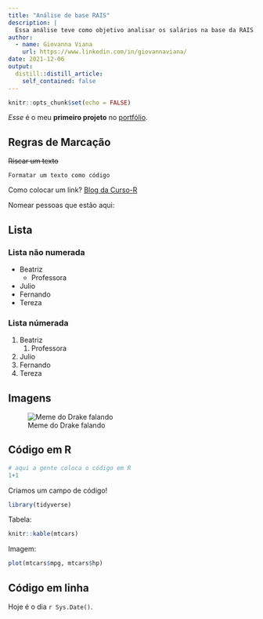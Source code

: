 ```yaml
---
title: "Análise de base RAIS"
description: |
  Essa análise teve como objetivo analisar os salários na base da RAIS. Esse projeto foi feito na Semana Data Science na Prática da Curso-R
author:
  - name: Giovanna Viana
    url: https://www.linkedin.com/in/giovannaviana/
date: 2021-12-06
output:
  distill::distill_article:
    self_contained: false
---
```


```r
knitr::opts_chunk$set(echo = FALSE)
```

*Esse* é o meu **primeiro projeto** no [portfólio]{.ul}.

## Regras de Marcação 

~~Riscar um texto~~

`Formatar um texto como código`

Como colocar um link? [Blog da Curso-R](https://blog.curso-r.com)

Nomear pessoas que estão aqui:

## Lista 

### Lista não numerada 
 - Beatriz
    - Professora
 - Julio 
 - Fernando 
 - Tereza

### Lista númerada 
1. Beatriz 
    1. Professora
1. Julio 
1. Fernando 
1. Tereza

## Imagens

![Meme do Drake falando](https://blog.curso-r.com/images/posts/banner/API-drake.jpeg)

## Código em R

```r
# aqui a gente coloca o código em R
1+1
```

Criamos um campo de código!

```r
library(tidyverse)
```

Tabela:

```r
knitr::kable(mtcars)
```

Imagem:

```r
plot(mtcars$mpg, mtcars$hp)
```

## Código em linha

Hoje é o dia `r Sys.Date()`.
